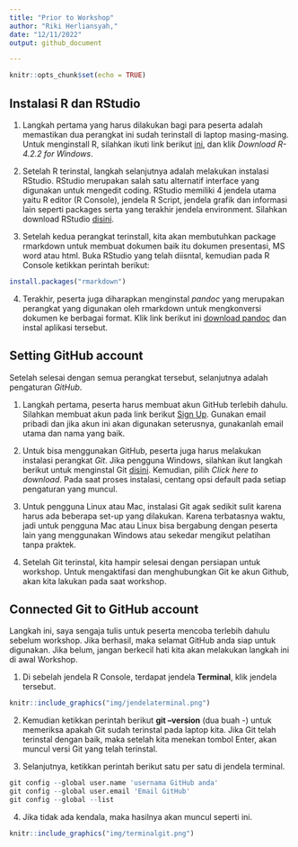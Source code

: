 ```yaml
---
title: "Prior to Workshop"
author: "Riki Herliansyah,"
date: "12/11/2022"
output: github_document

---
```


```r
knitr::opts_chunk$set(echo = TRUE)
```

## Instalasi R dan RStudio

1. Langkah pertama yang harus dilakukan bagi para peserta adalah memastikan dua perangkat ini sudah terinstall di laptop masing-masing. Untuk menginstall R, silahkan ikuti link berikut [ini](https://cran.r-project.org/bin/windows/base/), dan klik *Download R-4.2.2 for Windows*. 

2. Setelah R terinstal, langkah selanjutnya adalah melakukan instalasi RStudio. RStudio merupakan salah satu alternatif interface yang digunakan untuk mengedit coding. RStudio memiliki 4 jendela utama yaitu R editor (R Console), jendela R Script, jendela grafik dan informasi lain seperti packages serta yang terakhir jendela environment. Silahkan download RStudio [disini](https://posit.co/download/rstudio-desktop/).

3. Setelah kedua perangkat terinstall, kita akan membutuhkan package rmarkdown untuk membuat dokumen baik itu dokumen presentasi, MS word atau html. Buka RStudio yang telah diisntal, kemudian pada R Console ketikkan perintah berikut:

```r
install.packages("rmarkdown")
```

4. Terakhir, peserta juga diharapkan menginstal *pandoc* yang merupakan perangkat yang digunakan oleh rmarkdown untuk mengkonversi dokumen ke berbagai format. Klik link berikut ini [download pandoc](https://pandoc.org/installing.html) dan instal aplikasi tersebut.

## Setting GitHub account

Setelah selesai dengan semua perangkat tersebut, selanjutnya adalah pengaturan *GitHub*. 

1. Langkah pertama, peserta harus membuat akun GitHub terlebih dahulu. Silahkan membuat akun pada link berikut [Sign Up](https://github.com/). Gunakan email pribadi dan jika akun ini akan digunakan seterusnya, gunakanlah email utama dan nama yang baik. 

2. Untuk bisa menggunakan GitHub, peserta juga harus melakukan instalasi perangkat *Git*. Jika pengguna Windows, silahkan ikut langkah berikut untuk menginstal Git [disini](https://git-scm.com/download/win). Kemudian, pilih *Click here to download*. Pada saat proses instalasi, centang opsi default pada setiap pengaturan yang muncul.

3. Untuk pengguna Linux atau Mac, instalasi Git agak sedikit sulit karena harus ada beberapa set-up yang dilakukan. Karena terbatasnya waktu, jadi untuk pengguna Mac atau Linux bisa bergabung dengan peserta lain yang menggunakan Windows atau sekedar mengikut pelatihan tanpa praktek.

4. Setelah Git terinstal, kita hampir selesai dengan persiapan untuk workshop. Untuk mengaktifasi dan menghubungkan Git ke akun Github, akan kita lakukan pada saat workshop. 

## Connected Git to GitHub account

Langkah ini, saya sengaja tulis untuk peserta mencoba terlebih dahulu sebelum workshop. Jika berhasil, maka selamat GitHub anda siap untuk digunakan. Jika belum, jangan berkecil hati kita akan melakukan langkah ini di awal Workshop. 

1. Di sebelah jendela R Console, terdapat jendela **Terminal**, klik jendela tersebut. 

```r
knitr::include_graphics("img/jendelaterminal.png")
```

2. Kemudian ketikkan perintah berikut **git --version** (dua buah -) untuk memeriksa apakah Git sudah terinstal pada laptop kita. Jika Git telah terinstal dengan baik, maka setelah kita menekan tombol Enter, akan muncul versi Git yang telah terinstal.

3.  Selanjutnya, ketikkan perintah berikut satu per satu di jendela terminal. 

```r

git config --global user.name 'usernama GitHub anda'
git config --global user.email 'Email GitHub'
git config --global --list

```
  
4. Jika tidak ada kendala, maka hasilnya akan muncul seperti ini.

```r
knitr::include_graphics("img/terminalgit.png")
```
